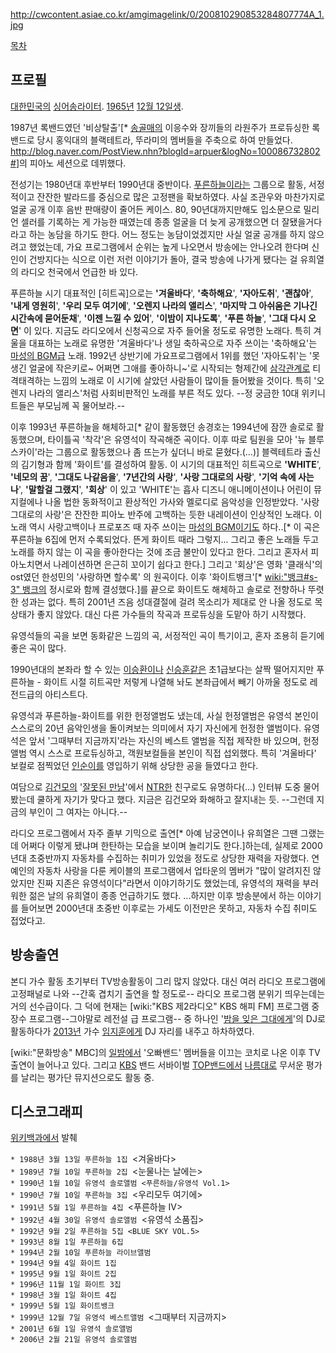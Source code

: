 http://cwcontent.asiae.co.kr/amgimagelink/0/200810290853284807774A_1.jpg

[[목차]]

== 프로필 ==
[[대한민국]]의 [[싱어송라이터]]. [[1965년]] [[12월 12일]]생.

1987년 록밴드였던 '비상탈출'[* [[송골매]]의 이응수와 장끼들의 라원주가 프로듀싱한 록밴드로 당시 홍익대의 블랙테트라, 뚜라미의 멤버들을 주축으로 하여 만들었다. [[http://blog.naver.com/PostView.nhn?blogId=arpuer&logNo=100086732802 #]]]의 피아노 세션으로 데뷔했다.

전성기는 1980년대 후반부터 1990년대 중반이다. [[푸른하늘]]이라는 그룹으로 활동, 서정적이고 잔잔한 발라드를 중심으로 많은 고정팬을 확보하였다. 사실 조관우와 마찬가지로 얼굴 공개 이후 음반 판매량이 줄어든 케이스. 80, 90년대까지만해도 입소문으로 밀리언 셀러를 기록하는 게 가능한 때였는데 종종 얼굴을 더 늦게 공개했으면 더 잘됐을거다라고 하는 농담을 하기도 한다. 어느 정도는 농담이었겠지만 사실 얼굴 공개를 하지 않으려고 했었는데, 가요 프로그램에서 순위는 높게 나오면서 방송에는 안나오려 한다며 신인이 건방지다는 식으로 이런 저런 이야기가 돌아, 결국 방송에 나가게 됐다는 걸 유희열의 라디오 천국에서 언급한 바 있다.

푸른하늘 시기 대표적인 [히트곡]으로는 ''''겨울바다'''', ''''축하해요'''', ''''자아도취'''', ''''괜찮아'''', ''''내게 영원히'''', ''''우리 모두 여기에'''', ''''오렌지 나라의 앨리스'''',  ''''마지막 그 아쉬움은 기나긴 시간속에 묻어둔채'''',  ''''이젠 느낄 수 있어'''', ''''이밤이 지나도록'''', ''''푸른 하늘'''', ''''그대 다시 오면'''' 이 있다. 지금도 라디오에서 신청곡으로 자주 들어올 정도로 유명한 노래다. 특히 겨울을 대표하는 노래로 유명한 '겨울바다'나 생일 축하곡으로 자주 쓰이는 '축하해요'는 [[마성의 BGM]]급 노래. 1992년 상반기에 가요프로그램에서 1위를 했던 '자아도취'는 '못생긴 얼굴에 작은키로~ 어쩌면 그애를 좋아하니~'로 시작되는 형제간에 [[삼각관계]]로 티격태격하는 느낌의 노래로 이 시기에 살았던 사람들이 많이들 들어봤을 것이다. 특히 '오렌지 나라의 앨리스'처럼 사회비판적인 노래를 부른 적도 있다. --정 궁금한 10대 위키니트들은 부모님께 꼭 물어보라.--

이후 1993년 푸른하늘을 해체하고[* 같이 활동했던 송경호는 1994년에 잠깐 솔로로 활동했으며, 타이틀곡 '착각'은 유영석이 작곡해준 곡이다. 이후 따로 팀원을 모아 '뉴 블루 스카이'라는 그룹으로 활동했으나 좀 뜨는가 싶더니 바로 묻혔다.(...)] 블렉테트라 출신의 김기형과 함께 '화이트'를 결성하여 활동. 이 시기의 대표적인 히트곡으로 ''''WHITE'''', ''''네모의 꿈'''', ''''그대도 나같음을'''', ''''7년간의 사랑'''', ''''사랑 그대로의 사랑'''', ''''기억 속에 사는 나'''', ''''말할걸 그랬지'''', ''''회상'''' 이 있고 'WHITE'는 흡사 디즈니 애니메이션이나 어린이 뮤지컬에나 나올 법한 동화적이고 환상적인 가사와 멜로디로 음악성을 인정받았다. '사랑 그대로의 사랑'은 잔잔한 피아노 반주에 고백하는 듯한 내레이션이 인상적인 노래다. 이 노래 역시 사랑고백이나 프로포즈 때 자주 쓰이는 [[마성의 BGM]]이기도 하다..[* 이 곡은 푸른하늘 6집에 먼저 수록되었다. 뜬게 화이트 때라 그렇지... 그리고 좋은 노래들 두고 노래를 하지 않는 이 곡을 좋아한다는 것에 조금 불만이 있다고 한다. 그리고 혼자서 피아노치면서 나레이션하면 은근히 꼬이기 쉽다고 한다.] 그리고 '회상'은 영화 '클래식'의  ost였던 한성민의 '사랑하면 할수록' 의 원곡이다. 이후 '화이트뱅크'[* [[wiki:"뱅크#s-3" 뱅크]]의 정시로와 함께 결성했다.]를 끝으로 화이트도 해체하고 솔로로 전향하나 뚜렷한 성과는 없다. 특히 2001년 즈음 성대결절에 걸려 목소리가 제대로 안 나올 정도로 목 상태가 좋지 않았다. 대신 다른 가수들의 작곡과 프로듀싱을 도맡아 하기 시작했다.

유영석들의 곡을 보면 동화같은 느낌의 곡, 서정적인 곡이 특기이고, 혼자 조용히 듣기에 좋은 곡이 많다.

1990년대의 본좌라 할 수 있는 [[이승환]]이나 [[신승훈]]같은 초1급보다는 살짝 떨어지지만 푸른하늘 - 화이트 시절 히트곡만 저렇게 나열해 놔도 본좌급에서 빼기 아까울 정도로 레전드급의 아티스트다. 

유영석과 푸른하늘-화이트를 위한 헌정앨범도 냈는데, 사실 헌정앨범은 유영석 본인이 스스로의 20년 음악인생을 돌이켜보는 의미에서 자기 자신에게 헌정한 앨범이다. 유영석은 앞서 '그때부터 지금까지'라는 자신의 베스트 앨범을 직접 제작한 바 있으며, 헌정앨범 역시 스스로 프로듀싱하고, 객원보컬들을 본인이 직접 섭외했다. 특히 '겨울바다' 보컬로 점찍었던 [[인순이]]를 영입하기 위해 상당한 공을 들였다고 한다.

여담으로 [[김건모]]의 '[[잘못된 만남]]'에서 [[NTR]]한 친구로도 유명하다(...) 인터뷰 도중 물어봤는데 쿨하게 자기가 맞다고 했다. 지금은 김건모와 화해하고 잘지내는 듯. --그런데 지금의 부인이 그 여자는 아니다.--

라디오 프로그램에서 자주 졸부 기믹으로 출연[* 아예 남궁연이나 유희열은 그땐 그랬는데 어쩌다 이렇게 됐냐며 한탄하는 모습을 보이며 놀리기도 한다.]하는데, 실제로 2000년대 초중반까지 자동차를 수집하는 취미가 있었을 정도로 상당한 재력을 자랑했다. 연예인의 자동차 사랑을 다룬 케이블의 프로그램에서 업타운의 멤버가 "많이 알려지진 않았지만 진짜 지존은 유영석이다"라면서 이야기하기도 했었는데, 유영석의 재력을 부러워한 젊은 날의 유희열이 종종 언급하기도 했다. ...하지만 이후 방송분에서 하는 이야기를 들어보면 2000년대 초중반 이후로는 가세도 이전만은 못하고, 자동차 수집 취미도 접었다고.

== 방송출연 ==
본디 가수 활동 초기부터 TV방송활동이 그리 많지 않았다. 대신 여러 라디오 프로그램에 고정패널로 나와 --간혹 겹치기 출연을 할 정도로-- 라디오 프로그램 분위기 띄우는데는 거의 선수급이다. 그 덕에 현재는 [wiki:"KBS 제2라디오" KBS 해피 FM] 프로그램 중 장수 프로그램--그야말로 레전설 급 프로그램-- 중 하나인 '[[밤을 잊은 그대에게]]'의 DJ로 활동하다가 [[2013년]] 가수 [[임지훈]]에게 DJ 자리를 내주고 하차하였다.

[wiki:"문화방송" MBC]의 [[일밤]]에서 '오빠밴드' 멤버들을 이끄는 코치로 나온 이후 TV 출연이 늘어나고 있다. 그리고 [[KBS]] 밴드 서바이벌 [[TOP밴드]]에서 [[나름]]대로 무서운 평가를 날리는 평가단 뮤지션으로도 활동 중.

== 디스코그래피 ==
[[위키백과]]에서 발췌

 * 1988년 3월 13일 푸른하늘 1집 <겨울바다>
 * 1989년 7월 10일 푸른하늘 2집 <눈물나는 날에는>
 * 1990년 1월 10일 유영석 솔로앨범 <푸른하늘/유영석 Vol.1>
 * 1990년 7월 10일 푸른하늘 3집 <우리모두 여기에>
 * 1991년 5월 1일 푸른하늘 4집 <푸른하늘 IV>
 * 1992년 4월 30일 유영석 솔로앨범 <유영석 소품집>
 * 1992년 9월 2일 푸른하늘 5집 <BLUE SKY VOL.5>
 * 1993년 8월 1일 푸른하늘 6집 <The Blue Sky>
 * 1994년 2월 10일 푸른하늘 라이브앨범 <The Best Of Blue Sky Last Concert>
 * 1994년 9월 4일 화이트 1집 <We Have an Ideal Taste of Enjoyment>
 * 1995년 9월 1일 화이트 2집 <The Logic Feel>
 * 1996년 11월 1일 화이트 3집 <Dream Come True>
 * 1998년 3월 1일 화이트 4집 <Fly High>
 * 1999년 5월 1일 화이트뱅크 <Rendezvous>
 * 1999년 12월 7일 유영석 베스트앨범 <그때부터 지금까지>
 * 2001년 6월 1일 유영석 솔로앨범 <Falling In Love>
 * 2006년 2월 21일 유영석 솔로앨범 <First Emotion>
